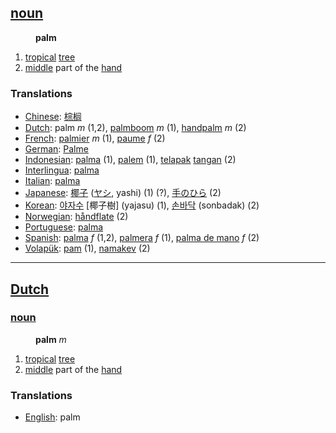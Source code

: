 == [[noun]] ==
:'''palm'''
# [[tropical]] [[tree]]
# [[middle]] part of the [[hand]]

=== Translations ===
*[[Chinese]]: [[棕榈]]
*[[Dutch]]: palm ''m'' (1,2), [[palmboom]] ''m'' (1), [[handpalm]] ''m'' (2)
*[[French]]: [[palmier]] ''m'' (1), [[paume]] ''f'' (2)
*[[German]]: [[Palme]]
*[[Indonesian]]: [[palma]] (1), [[palem]] (1), [[telapak]] [[tangan]] (2)
*[[Interlingua]]: [[palma]] 
*[[Italian]]: [[palma]] 
*[[Japanese]]: [[椰子]] ([[ヤシ]], yashi) (1) (?), [[手のひら]] (2)
*[[Korean]]: [[야자수]] [椰子樹] (yajasu) (1), [[손바닥]] (sonbadak) (2)
*[[Norwegian]]: [[håndflate]] (2)
*[[Portuguese]]: [[palma]]
*[[Spanish]]: [[palma]] ''f'' (1,2), [[palmera]] ''f'' (1), [[palma de mano]] ''f'' (2)
*[[Volapük]]: [[pam]] (1), [[namakev]] (2)
----

==[[Dutch]]==
=== [[noun]] ===
:'''palm''' ''m''
# [[tropical]] [[tree]]
# [[middle]] part of the [[hand]]

=== Translations ===
*[[English]]: palm
